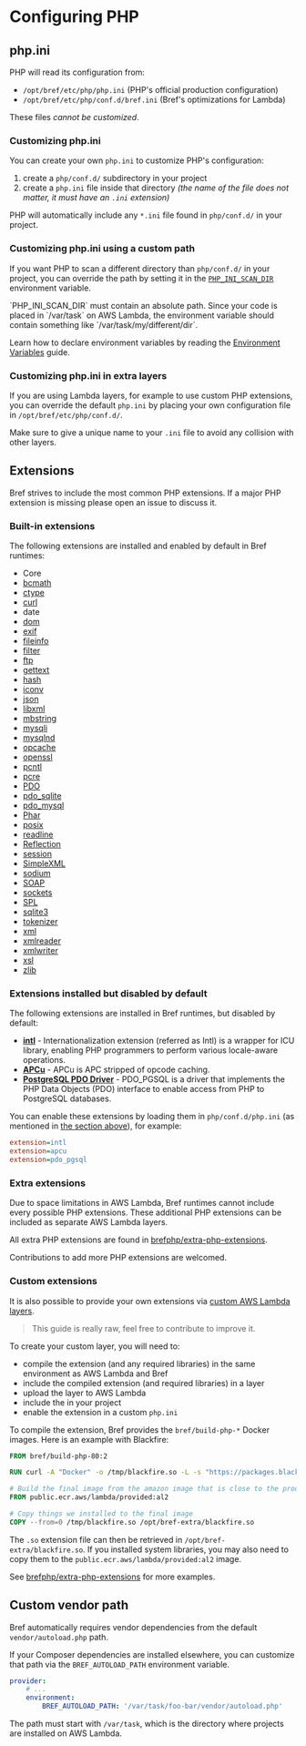 

# Configuring PHP

## php.ini

PHP will read its configuration from:

- `/opt/bref/etc/php/php.ini` (PHP's official production configuration)
- `/opt/bref/etc/php/conf.d/bref.ini` (Bref's optimizations for Lambda)

These files *cannot be customized*.

### Customizing php.ini

You can create your own `php.ini` to customize PHP's configuration:

1. create a `php/conf.d/` subdirectory in your project
1. create a `php.ini` file inside that directory _(the name of the file does not matter, it must have an `.ini` extension)_

PHP will automatically include any `*.ini` file found in `php/conf.d/` in your project.

### Customizing php.ini using a custom path

If you want PHP to scan a different directory than `php/conf.d/` in your project, you can override the path by setting it in the [`PHP_INI_SCAN_DIR`](https://www.php.net/manual/en/configuration.file.php#configuration.file.scan) environment variable.

<Callout>
    `PHP_INI_SCAN_DIR` must contain an absolute path. Since your code is placed in `/var/task` on AWS Lambda, the environment variable should contain something like `/var/task/my/different/dir`.
</Callout>

Learn how to declare environment variables by reading the [Environment Variables](variables.md) guide.

### Customizing php.ini in extra layers

If you are using Lambda layers, for example to use custom PHP extensions, you can override the default `php.ini` by placing your own configuration file in `/opt/bref/etc/php/conf.d/`.

Make sure to give a unique name to your `.ini` file to avoid any collision with other layers.

## Extensions

Bref strives to include the most common PHP extensions. If a major PHP extension is missing please open an issue to discuss it.

### Built-in extensions

The following extensions are installed and enabled by default in Bref runtimes:

<ul className="grid grid-cols-2 md:grid-cols-3">
    <li>Core</li>
    <li><a className="underline" href="https://www.php.net/manual/en/book.bc.php">bcmath</a></li>
    <li><a className="underline" href="https://www.php.net/manual/en/intro.ctype.php">ctype</a></li>
    <li><a className="underline" href="https://www.php.net/manual/en/book.curl.php">curl</a></li>
    <li>date</li>
    <li><a className="underline" href="https://www.php.net/manual/en/book.dom.php">dom</a></li>
    <li><a className="underline" href="https://www.php.net/manual/en/book.exif.php">exif</a></li>
    <li><a className="underline" href="https://www.php.net/manual/en/book.fileinfo.php">fileinfo</a></li>
    <li><a className="underline" href="https://www.php.net/manual/en/book.filter.php">filter</a></li>
    <li><a className="underline" href="https://www.php.net/manual/en/book.ftp.php">ftp</a></li>
    <li><a className="underline" href="https://www.php.net/manual/en/book.gettext.php">gettext</a></li>
    <li><a className="underline" href="https://www.php.net/manual/en/book.hash.php">hash</a></li>
    <li><a className="underline" href="https://www.php.net/manual/en/book.iconv.php">iconv</a></li>
    <li><a className="underline" href="https://www.php.net/manual/en/book.json.php">json</a></li>
    <li><a className="underline" href="https://www.php.net/manual/en/book.libxml.php">libxml</a></li>
    <li><a className="underline" href="https://www.php.net/manual/en/book.mbstring.php">mbstring</a></li>
    <li><a className="underline" href="https://www.php.net/manual/en/book.mysqli.php">mysqli</a></li>
    <li><a className="underline" href="https://www.php.net/manual/en/book.mysqlnd.php">mysqlnd</a></li>
    <li><a className="underline" href="https://www.php.net/manual/en/book.opcache.php">opcache</a></li>
    <li><a className="underline" href="https://www.php.net/manual/en/book.openssl.php">openssl</a></li>
    <li><a className="underline" href="https://www.php.net/manual/en/book.pcntl.php">pcntl</a></li>
    <li><a className="underline" href="https://www.php.net/manual/en/book.pcre.php">pcre</a></li>
    <li><a className="underline" href="https://www.php.net/manual/en/book.pdo.php">PDO</a></li>
    <li><a className="underline" href="https://www.php.net/manual/en/ref.pdo-sqlite.php">pdo_sqlite</a></li>
    <li><a className="underline" href="https://www.php.net/manual/en/ref.pdo-mysql.php">pdo_mysql</a></li>
    <li><a className="underline" href="https://www.php.net/manual/en/book.phar.php">Phar</a></li>
    <li><a className="underline" href="https://www.php.net/manual/en/book.posix.php">posix</a></li>
    <li><a className="underline" href="https://www.php.net/manual/en/book.readline.php">readline</a></li>
    <li><a className="underline" href="https://www.php.net/manual/en/book.reflection.php">Reflection</a></li>
    <li><a className="underline" href="https://www.php.net/manual/en/book.session.php">session</a></li>
    <li><a className="underline" href="https://php.net/manual/en/book.simplexml.php">SimpleXML</a></li>
    <li><a className="underline" href="https://www.php.net/manual/en/book.sodium.php">sodium</a></li>
    <li><a className="underline" href="https://www.php.net/manual/en/book.soap.php">SOAP</a></li>
    <li><a className="underline" href="https://www.php.net/manual/en/book.sockets.php">sockets</a></li>
    <li><a className="underline" href="https://www.php.net/manual/en/book.spl.php">SPL</a></li>
    <li><a className="underline" href="https://www.php.net/manual/en/book.sqlite3.php">sqlite3</a></li>
    <li><a className="underline" href="https://www.php.net/manual/en/book.tokenizer.php">tokenizer</a></li>
    <li><a className="underline" href="https://www.php.net/manual/en/book.xml.php">xml</a></li>
    <li><a className="underline" href="https://www.php.net/manual/en/book.xmlreader.php">xmlreader</a></li>
    <li><a className="underline" href="https://www.php.net/manual/en/book.xmlwriter.php">xmlwriter</a></li>
    <li><a className="underline" href="https://www.php.net/manual/en/book.xsl.php">xsl</a></li>
    <li><a className="underline" href="https://www.php.net/manual/en/book.zlib.php">zlib</a></li>
</ul>

### Extensions installed but disabled by default

The following extensions are installed in Bref runtimes, but disabled by default:

- **[intl](https://www.php.net/manual/en/intro.intl.php)** - Internationalization extension (referred as Intl) is a wrapper for ICU library, enabling PHP programmers to perform various locale-aware operations.
- **[APCu](https://www.php.net/manual/en/intro.apcu.php)** - APCu is APC stripped of opcode caching.
- **[PostgreSQL PDO Driver](https://www.php.net/manual/en/ref.pdo-pgsql.php)** -  PDO_PGSQL is a driver that implements the PHP Data Objects (PDO) interface to enable access from PHP to PostgreSQL databases.

You can enable these extensions by loading them in `php/conf.d/php.ini` (as mentioned in [the section above](#phpini)), for example:

```ini filename="php/conf.d/php.ini"
extension=intl
extension=apcu
extension=pdo_pgsql
```

### Extra extensions

Due to space limitations in AWS Lambda, Bref runtimes cannot include every possible PHP extensions. These additional PHP extensions can be included as separate AWS Lambda layers.

All extra PHP extensions are found in [brefphp/extra-php-extensions](https://github.com/brefphp/extra-php-extensions).

Contributions to add more PHP extensions are welcomed.

### Custom extensions

It is also possible to provide your own extensions via [custom AWS Lambda layers](https://docs.aws.amazon.com/lambda/latest/dg/configuration-layers.html).

> This guide is really raw, feel free to contribute to improve it.

To create your custom layer, you will need to:

- compile the extension (and any required libraries) in the same environment as AWS Lambda and Bref
- include the compiled extension (and required libraries) in a layer
- upload the layer to AWS Lambda
- include the in your project
- enable the extension in a custom `php.ini`

To compile the extension, Bref provides the `bref/build-php-*` Docker images. Here is an example with Blackfire:

```dockerfile
FROM bref/build-php-80:2

RUN curl -A "Docker" -o /tmp/blackfire.so -L -s "https://packages.blackfire.io/binaries/blackfire-php/1.42.0/blackfire-php-linux_amd64-php-74.so"

# Build the final image from the amazon image that is close to the production environment
FROM public.ecr.aws/lambda/provided:al2

# Copy things we installed to the final image
COPY --from=0 /tmp/blackfire.so /opt/bref-extra/blackfire.so
```

The `.so` extension file can then be retrieved in `/opt/bref-extra/blackfire.so`.
If you installed system libraries, you may also need to copy them to the `public.ecr.aws/lambda/provided:al2`
image.

See [brefphp/extra-php-extensions](https://github.com/brefphp/extra-php-extensions)
for more examples.

## Custom vendor path

Bref automatically requires vendor dependencies from the default `vendor/autoload.php` path.

If your Composer dependencies are installed elsewhere, you can customize that path via the `BREF_AUTOLOAD_PATH` environment variable.

```yml filename="serverless.yml"
provider:
    # ...
    environment:
        BREF_AUTOLOAD_PATH: '/var/task/foo-bar/vendor/autoload.php'
```

The path must start with `/var/task`, which is the directory where projects are installed on AWS Lambda.
